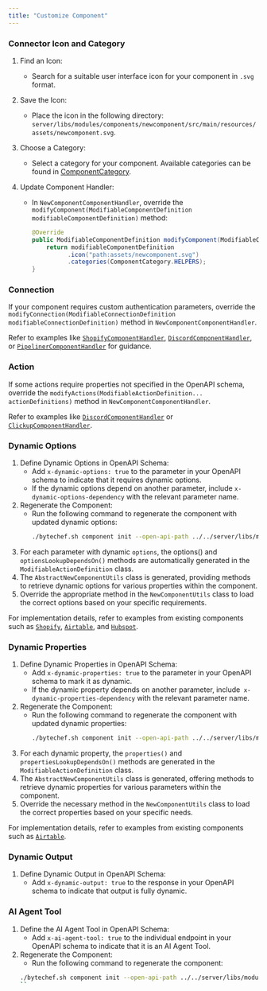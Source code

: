 ```yaml
---
title: "Customize Component"
---
```


### Connector Icon and Category

1. Find an Icon:
    - Search for a suitable user interface icon for your component in `.svg` format.

2. Save the Icon:
    - Place the icon in the following directory: `server/libs/modules/components/newcomponent/src/main/resources/assets/newcomponent.svg`.

3. Choose a Category:
    - Select a category for your component. Available categories can be found in [ComponentCategory](https://github.com/bytechefhq/bytechef/blob/master/sdks/backend/java/component-api/src/main/java/com/bytechef/component/definition/ComponentCategory.java).

4. Update Component Handler:
    - In `NewComponentComponentHandler`, override the `modifyComponent(ModifiableComponentDefinition modifiableComponentDefinition)` method:
      ```java
      @Override
      public ModifiableComponentDefinition modifyComponent(ModifiableComponentDefinition modifiableComponentDefinition) {
          return modifiableComponentDefinition
                .icon("path:assets/newcomponent.svg")
                .categories(ComponentCategory.HELPERS);
      }
      ```

### Connection

If your component requires custom authentication parameters, override the `modifyConnection(ModifiableConnectionDefinition modifiableConnectionDefinition)` method in `NewComponentComponentHandler`.

Refer to examples like [`ShopifyComponentHandler`](https://github.com/bytechefhq/bytechef/blob/master/server/libs/modules/components/shopify/src/main/java/com/bytechef/component/shopify/ShopifyComponentHandler.java#L72), [`DiscordComponentHandler`](https://github.com/bytechefhq/bytechef/blob/master/server/libs/modules/components/discord/src/main/java/com/bytechef/component/discord/DiscordComponentHandler.java#L92), or [`PipelinerComponentHandler`](https://github.com/bytechefhq/bytechef/blob/master/server/libs/modules/components/pipeliner/src/main/java/com/bytechef/component/pipeliner/PipelinerComponentHandler.java#L57) for guidance.

### Action

If some actions require properties not specified in the OpenAPI schema, override the `modifyActions(ModifiableActionDefinition... actionDefinitions)` method in `NewComponentComponentHandler`.

Refer to examples like [`DiscordComponentHandler`](https://github.com/bytechefhq/bytechef/blob/master/server/libs/modules/components/discord/src/main/java/com/bytechef/component/discord/DiscordComponentHandler.java#L66) or [`ClickupComponentHandler`](https://github.com/bytechefhq/bytechef/blob/master/server/libs/modules/components/clickup/src/main/java/com/bytechef/component/clickup/ClickupComponentHandler.java#L60).

### Dynamic Options

1. Define Dynamic Options in OpenAPI Schema:
    - Add `x-dynamic-options: true` to the parameter in your OpenAPI schema to indicate that it requires dynamic options.
    - If the dynamic options depend on another parameter, include `x-dynamic-options-dependency` with the relevant parameter name.
2. Regenerate the Component:
    - Run the following command to regenerate the component with updated dynamic options:
      ```bash
      ./bytechef.sh component init --open-api-path ../../server/libs/modules/components/newcomponent/openapi.yaml --output-path ../../server/libs/modules/components --name newcomponent
      ```
3. For each parameter with dynamic `options`, the options() and `optionsLookupDependsOn()` methods are automatically generated in the `ModifiableActionDefinition` class.
4. The `AbstractNewComponentUtils` class is generated, providing methods to retrieve dynamic options for various properties within the component.
5. Override the appropriate method in the `NewComponentUtils` class to load the correct options based on your specific requirements.

For implementation details, refer to examples from existing components such as [`Shopify`](https://github.com/bytechefhq/bytechef/blob/master/server/libs/modules/components/shopify), [`Airtable`](https://github.com/bytechefhq/bytechef/blob/master/server/libs/modules/components/airtable), and [`Hubspot`](https://github.com/bytechefhq/bytechef/blob/master/server/libs/modules/components/hubspot).

### Dynamic Properties

1. Define Dynamic Properties in OpenAPI Schema:
    - Add `x-dynamic-properties: true` to the parameter in your OpenAPI schema to mark it as dynamic.
    - If the dynamic property depends on another parameter, include` x-dynamic-properties-dependency` with the relevant parameter name.
2. Regenerate the Component:
    - Run the following command to regenerate the component with updated dynamic properties:
      ```bash
      ./bytechef.sh component init --open-api-path ../../server/libs/modules/components/newcomponent/openapi.yaml --output-path ../../server/libs/modules/components --name newcomponent
      ```
3. For each dynamic property, the `properties()` and `propertiesLookupDependsOn()` methods are generated in the `ModifiableActionDefinition` class.
4. The `AbstractNewComponentUtils` class is generated, offering methods to retrieve dynamic properties for various parameters within the component.
5. Override the necessary method in the `NewComponentUtils` class to load the correct properties based on your specific needs.

For implementation details, refer to examples from existing components such as [`Airtable`](https://github.com/bytechefhq/bytechef/blob/master/server/libs/modules/components/airtable).


### Dynamic Output

1. Define Dynamic Output in OpenAPI Schema:
    - Add `x-dynamic-output: true` to the response in your OpenAPI schema to indicate that output is fully dynamic.

### AI Agent Tool

1. Define the AI Agent Tool in OpenAPI Schema:
    - Add `x-ai-agent-tool: true` to the individual endpoint in your OpenAPI schema to indicate that it is an AI Agent Tool.
2. Regenerate the Component:
    - Run the following command to regenerate the component:
    ```bash
   ./bytechef.sh component init --open-api-path ../../server/libs/modules/components/newcomponent/openapi.yaml --output-path ../../server/libs/modules/components --name newcomponent
    ``
